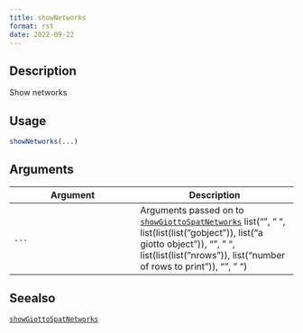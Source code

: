 ```yaml
--- 
title: showNetworks 
format: rst 
date: 2022-09-22 
--- 
```


## Description

Show networks


## Usage

```r
showNetworks(...)
```


## Arguments

Argument      |Description
------------- |----------------
`...`     |      Arguments passed on to [`showGiottoSpatNetworks`](#showgiottospatnetworks)   list("\n", "    ", list(list(list("gobject")), list("a giotto object")), "\n", "    ", list(list(list("nrows")), list("number of rows to print")), "\n", "  ")


## Seealso

[`showGiottoSpatNetworks`](#showgiottospatnetworks)


